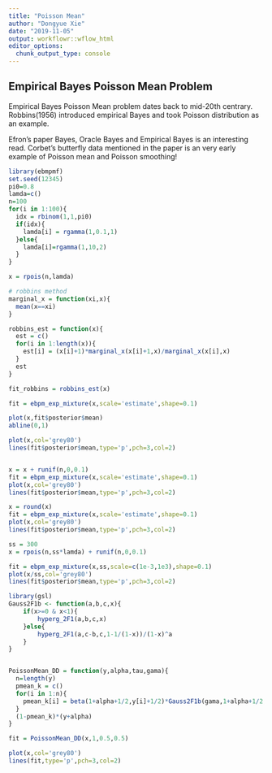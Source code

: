 ```yaml
---
title: "Poisson Mean"
author: "Dongyue Xie"
date: "2019-11-05"
output: workflowr::wflow_html
editor_options:
  chunk_output_type: console
---
```


## Empirical Bayes Poisson Mean Problem

Empirical Bayes Poisson Mean problem dates back to mid-20th centrary. Robbins(1956) introduced empirical Bayes and took Poisson distribution as an example. 

Efron's paper Bayes, Oracle Bayes and Empirical Bayes is an interesting read. Corbet’s butterfly data mentioned in the paper is an very early example of Poisson mean and Poisson smoothing!

```r
library(ebmpmf)
set.seed(12345)
pi0=0.8
lamda=c()
n=100
for(i in 1:100){
  idx = rbinom(1,1,pi0)
  if(idx){
    lamda[i] = rgamma(1,0.1,1)
  }else{
    lamda[i]=rgamma(1,10,2)
  }
}

x = rpois(n,lamda)

# robbins method
marginal_x = function(xi,x){
  mean(x==xi)
}

robbins_est = function(x){
  est = c()
  for(i in 1:length(x)){
    est[i] = (x[i]+1)*marginal_x(x[i]+1,x)/marginal_x(x[i],x)
  }
  est
}

fit_robbins = robbins_est(x)

fit = ebpm_exp_mixture(x,scale='estimate',shape=0.1)

plot(x,fit$posterior$mean)
abline(0,1)

plot(x,col='grey80')
lines(fit$posterior$mean,type='p',pch=3,col=2)


x = x + runif(n,0,0.1)
fit = ebpm_exp_mixture(x,scale='estimate',shape=0.1)
plot(x,col='grey80')
lines(fit$posterior$mean,type='p',pch=3,col=2)

x = round(x)
fit = ebpm_exp_mixture(x,scale='estimate',shape=0.1)
plot(x,col='grey80')
lines(fit$posterior$mean,type='p',pch=3,col=2)

ss = 300
x = rpois(n,ss*lamda) + runif(n,0,0.1)

fit = ebpm_exp_mixture(x,ss,scale=c(1e-3,1e3),shape=0.1)
plot(x/ss,col='grey80')
lines(fit$posterior$mean,type='p',pch=3,col=2)

```




```r

library(gsl)
Gauss2F1b <- function(a,b,c,x){
    if(x>=0 & x<1){
        hyperg_2F1(a,b,c,x)
    }else{
        hyperg_2F1(a,c-b,c,1-1/(1-x))/(1-x)^a
    }
}


PoissonMean_DD = function(y,alpha,tau,gama){
  n=length(y)
  pmean_k = c()
  for(i in 1:n){
    pmean_k[i] = beta(1+alpha+1/2,y[i]+1/2)*Gauss2F1b(gama,1+alpha+1/2,y[i]+alpha+1+1,1-tau^2)/beta(alpha+1/2,y[i]+1/2)/Gauss2F1b(gama,alpha+1/2,y[i]+alpha+1,1-tau^2)
  }
  (1-pmean_k)*(y+alpha)
}

fit = PoissonMean_DD(x,1,0.5,0.5)

plot(x,col='grey80')
lines(fit,type='p',pch=3,col=2)
```
